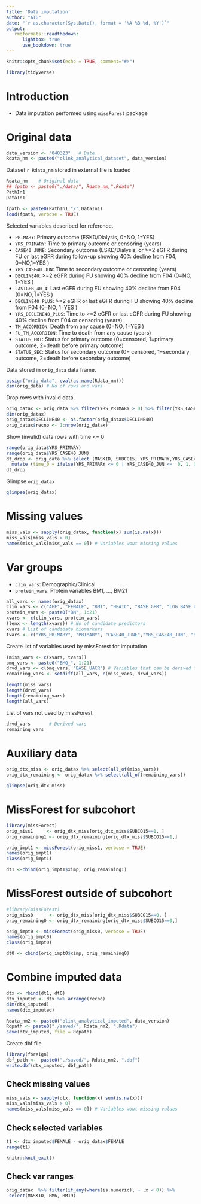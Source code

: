 ```yaml
---
title: 'Data imputation'
author: "ATG"
date: "`r as.character(Sys.Date(), format = '%A %B %d, %Y')`"
output:
   rmdformats::readthedown:
      lightbox: true
      use_bookdown: true
---
```



```r
knitr::opts_chunk$set(echo = TRUE, comment="#>")
```

```r
library(tidyverse)
```

# Introduction

* Data imputation performed using `missForest` package

# Original data

```r
data_version <- "040323"   # Date 
Rdata_nm <- paste0("olink_analytical_dataset", data_version)
```

Dataset `r Rdata_nm` stored in external file is loaded

```r
Rdata_nm    # Original data 
## fpath <- paste0("./data/", Rdata_nm,".Rdata")
PathIn1
DataIn1

fpath <- paste0(PathIn1,"/",DataIn1)
load(fpath, verbose = TRUE)
```

Selected variables described for reference.

* `PRIMARY`: Primary outcome (ESKD/Dialysis, 0=NO, 1=YES)
* `YRS_PRIMARY`: Time to primary outcome or censoring (years)
* `CASE40_JUNE`: Secondary outcome (ESKD/Dialysis, or >=2 eGFR during FU or last eGFR during follow-up showing 40% decline from F04, 0=NO,1=YES )
* `YRS_CASE40_JUN`: Time to secondary outcome or censoring (years)
* `DECLINE40`: >=2 eGFR during FU showing 40% decline from F04 (0=NO, 1=YES )
* `LASTGFR_40_4`: Last eGFR during FU showing 40% decline from F04 (0=NO, 1=YES )
* `DECLINE40_PLUS`: >=2 eGFR or last eGFR during FU showing 40% decline from F04 (0=NO, 1=YES )
* `YRS_DECLINE40_PLUS`: Time to >=2 eGFR or last eGFR during FU showing 40% decline from F04  or censoring (years)
* `TM_ACCORDION`: Death from any cause (0=NO, 1=YES )
* `FU_TM_ACCORDION`: Time to death from any cause (years)
* `STATUS_PRI`:	Status for primary outcome (0=censored, 1=primary outcome, 2=death before primary outcome)
* `STATUS_SEC`:	Status for secondary outcome (0= censored, 1=secondary outcome, 2=death before secondary outcome)

Data stored in `orig_data` data frame.

```r
assign("orig_data", eval(as.name(Rdata_nm)))
dim(orig_data) # No of rows and vars
```

Drop rows with invalid data.

```r
orig_datax <- orig_data %>% filter(YRS_PRIMARY > 0) %>% filter(YRS_CASE40_JUN > 0)
dim(orig_datax)
orig_datax$DECLINE40 <- as.factor(orig_datax$DECLINE40)
orig_datax$recno <- 1:nrow(orig_datax)
```

Show (invalid) data rows with time <= 0

```r
range(orig_data$YRS_PRIMARY)
range(orig_data$YRS_CASE40_JUN)
dt_drop <- orig_data %>% select (MASKID, SUBCO15, YRS_PRIMARY,YRS_CASE40_JUN, STATUS_PRI, STATUS_SEC) %>%
  mutate (time_0 = ifelse(YRS_PRIMARY <= 0 | YRS_CASE40_JUN <=  0, 1, 0)) %>% filter(time_0 == 1)
dt_drop
```

Glimpse `orig_datax`

```r
glimpse(orig_datax)
```


# Missing values

```r
miss_vals <- sapply(orig_datax, function(x) sum(is.na(x)))
miss_vals[miss_vals > 0]
names(miss_vals[miss_vals == 0]) # Variables wout missing values
```

# Var groups


* `clin_vars`: Demographic/Clinical
* `protein_vars`: Protein variables BM1, ..., BM21

```r
all_vars <- names(orig_datax)
clin_vars <- c("AGE", "FEMALE", "BMI", "HBA1C", "BASE_GFR", "LOG_BASE_UACR","GFR_F04" )
protein_vars <- paste0("BM", 1:21)
xvars <- c(clin_vars, protein_vars)
(lenx <- length(xvars)) # No of candidate predictors
xvars # List of candidate biomarkers
tvars <- c("YRS_PRIMARY", "PRIMARY", "CASE40_JUNE","YRS_CASE40_JUN", "SUBCO15", "DECLINE40")

```

Create list of variables used by missForest for imputation

```r
(miss_vars <- c(xvars, tvars))
bmq_vars <- paste0("BMQ_", 1:21)
drvd_vars <- c(bmq_vars, "BASE_UACR") # Variables that can be derived from others
remaining_vars <- setdiff(all_vars, c(miss_vars, drvd_vars))

length(miss_vars)
length(drvd_vars)
length(remaining_vars)
length(all_vars)
```

List of vars not used by missForest

```r
drvd_vars       # Derived vars  
remaining_vars
```

# Auxiliary data


```r
orig_dtx_miss <- orig_datax %>% select(all_of(miss_vars))
orig_dtx_remaining <- orig_datax %>% select(all_of(remaining_vars))
```

```r
glimpse(orig_dtx_miss)
```
# MissForest for subcohort

```r
library(missForest)
orig_miss1     <- orig_dtx_miss[orig_dtx_miss$SUBCO15==1, ]
orig_remaining1 <- orig_dtx_remaining[orig_dtx_miss$SUBCO15==1,]
```

```r
orig_impt1 <- missForest(orig_miss1, verbose = TRUE)
names(orig_impt1)
class(orig_impt1)
```

```r
dt1 <-cbind(orig_impt1$ximp, orig_remaining1) 
```

# MissForest outside of subcohort

```r
#library(missForest)
orig_miss0      <- orig_dtx_miss[orig_dtx_miss$SUBCO15==0, ]
orig_remaining0 <- orig_dtx_remaining[orig_dtx_miss$SUBCO15==0,]
```

```r
orig_impt0 <- missForest(orig_miss0, verbose = TRUE)
names(orig_impt0)
class(orig_impt0)
```

```r
dt0 <- cbind(orig_impt0$ximp, orig_remaining0) 
```

# Combine imputed data

```r
dtx <- rbind(dt1, dt0)
dtx_imputed <- dtx %>% arrange(recno)
dim(dtx_imputed)
names(dtx_imputed)
```

```r
Rdata_nm2 <- paste0("olink_analytical_imputed", data_version)
Rdpath <- paste0("./saved/", Rdata_nm2, ".Rdata")
save(dtx_imputed, file = Rdpath)
```

Create dbf file
```r
library(foreign)
dbf_path <-  paste0("./saved/", Rdata_nm2, ".dbf")
write.dbf(dtx_imputed, dbf_path)
```

## Check missing values

```r
miss_vals <- sapply(dtx, function(x) sum(is.na(x)))
miss_vals[miss_vals > 0]
names(miss_vals[miss_vals == 0]) # Variables wout missing values
```

## Check selected variables

```r
t1 <- dtx_imputed$FEMALE - orig_datax$FEMALE
range(t1)
```
```r
knitr::knit_exit()
```


## Check var ranges


```r
orig_datax  %>% filter(if_any(where(is.numeric), ~ .x < 0)) %>%
 select(MASKID, BM6, BM19)
```


